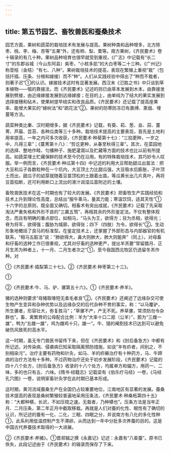 ```yaml
---
---
---
```

title: 第五节园艺、畜牧兽医和蚕桑技术
---



园艺方面，果树和蔬菜的栽培技术有发展与提高。果树种类和品种增多，北方除枣、桃、李、梅、杏等“五果”外，还有柿、梨、栗等。南方果树，《齐民要术》卷十辑录的有几十种。果树品种培育也很早就受到重视，《广志》中记载有“长二寸”的东郡谷城（今山东阿县）紫枣，“小核多肌”的大白枣等二十三种。《广州记》称壶桔（金桔）“有七、八种”。果树栽培技术的提高，表现在繁殖上重视“栽”（包括扦插、压条、分根和嫁接）而不“种”。人们从实践经验中得出了“种而不栽者，则著子迟”①的认识。嫁接技术这时有显著发展。西汉末《氾胜之书》中只谈到草本植物——瓠的靠接法，而《齐民要术》记述的则已由草本发展到木本，由靠接发展到劈接，由近缘嫁接发展到远缘嫁接；在目的上，由单纯为了结大的果实发展到选择接穗和砧木，使果树提早结实和改良品质。《齐民要术》还记载了提高座果率、能增大果实的“嫁树法”和“疏花法”②。果树的防寒防冻已有裹缚、熏烟、埋蔓等方法。

蔬菜种类比秦、汉时期增多，据《齐民要术》记载，有葵、菘、葱、韭、蒜、蔓菁、芦菔、芸苔、各种瓜类等三十多种。栽培技术提高的主要表现，首先是土地利用率提高，一年之内可多次收获，《齐民要术·种葵第十七》：“三掐更种，一岁之中，凡得三辈”；《蔓菁第十八》：“剪讫更种，从春至秋得三辈”。其次，在菜园地的选择、整地作畦、匀播种子、施肥灌溉以及贮藏等方面的技术也比以前有所提高。如蔬菜埋土贮藏保鲜的技术至今仍在沿用。有的特殊栽培技术，其巧妙令人叹服。举一例而言，《齐民要术·种瓜第十四》中记述的利用大豆帮助甜瓜出苗法：把大豆和瓜子各数粒种在一个坑内，大豆顶土力比甜瓜强，大豆吸水后膨胀，子叶顶土而出，甜瓜子的幼芽就随着豆苗顶松的土跟着出苗。等瓜黄长出几片真叶，再将豆苗掐断，还可利用断口上流出的液汁润湿瓜苗附近的土壤。

畜牧兽医技术在这一时期也有了较大的发展。《齐民要术》把畜牧生产实践经验和技术上升到理论性高度，总结出“服牛乘马，量其力能；寒温饮饲，适其天性”①十六字的总原则，既全面又确切。相畜术有突出成就，《齐民要术》记载了先采取淘汰严重失格和外形不良的“三羸五驽”，再相其余的外形鉴定法。不仅有整体观念，而且有明确的重点部位，如相马，“马头为王，欲得方；目为丞相，欲得光；脊为将军，欲得强；腹胁为城廓，欲得张；四下（四肢）为令，欲得长”②。生动形象地概括了良马的标准型。在鉴定技术上，还掌握了外部形态与内部器官的有机联系，“相马五脏法”说：“肺欲得大，鼻大则肺大，肺大则能奔”（同上）。对母畜和仔畜的选种工作已很重视，尤其对仔畜的选种更严，提出羊羔要“常留腊月、正月生羔为种者上，十一月、二月生者次之”①，至今我国西北牧区仍选留冬羔作种。对

①《齐民要术·插梨第三十七》。②《齐民要术·种枣第三十三》。

①

②《齐民要术·牛、马、驴、骡第五十六》。①《齐民要术·养羊》。

猪的选种则要求“母猪取喙短无柔毛者良”②。《齐民要术》还阐述了远缘杂交可使生物产生变异和杂种优势以及远缘杂交的后代杂种不育的事实，称：“以马覆驴，所生骡者，形容壮大，弥复胜马”；“草骡不产，产无不死。养草骡，常须防勿令杂群也”。畜、禽繁育的公母配合比例：羊为“大率十口二羝（公羊）”，鹅为“三雌一雄”，鸭为“五雌一雄”，鸡为雌鸡十只，雄一”。牛、猎的阉割技术已达到可以避免破伤风致死的高水平。

这一时期，虽无专门兽医书留传下来，但在《齐民要术》和《肘后备急方》中都有所记述。对传染病、侵袭病已知采取隔离预防措施，如说“羊有疥者，间别之，不别相染污”。治疗主要有药物和针灸，如马、羊的疥癞治疗有十种药方，马、牛蹄病的治疗方法有十多种。不过药物治疗还处于初步发展阶段，《齐民要术》记载的四十八个处方，《肘后备急方》收录的十八个处方，均属单方和偏方，用药一、二味，多的也只有五、六味。《隋书·经籍志》记载梁有《伯乐疗马经》一卷，《马经孔穴图》一卷，说明家畜针灸学在此时期已基本形成。

这时期，黄河流域蚕桑生产在全国仍占较重要地位，江南地区有显著的发展。蚕桑技术提高的表现是桑树繁殖较普遍地采用压条法，《齐民要术·种桑柘第四十五》称：“大都种椹，长迟，不如压枝之速。无栽者，乃种椹也”。压条方法是当年正月、二月压条，第二年正月中截取移栽。再就是人们对蚕的化性、眠性有了确切的认识，所记述的蚕有一化、二化，三眠、四眠之分，并说南方有八化的多化性种①，此系利用低温控制产生不滞卵，从而达到一年中分批多次养蚕的目的。这是中国古代养蚕技术取得的一大进展。

②《齐民要术·养猪》。①晋郑辑之撰《永嘉记》记述：永嘉有“八辈蚕”。原书已佚失，此段记述由于《齐民要术》的辑录而保存了下来。